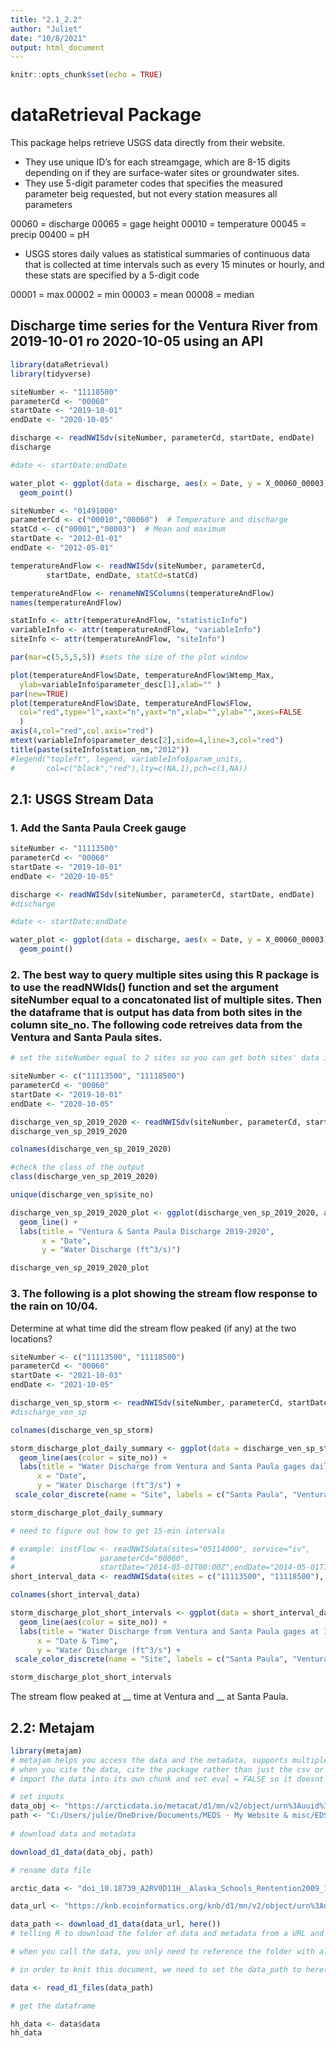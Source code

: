 ```yaml
---
title: "2.1_2.2"
author: "Juliet"
date: "10/8/2021"
output: html_document
---
```


```r
knitr::opts_chunk$set(echo = TRUE)
```

# dataRetrieval Package

This package helps retrieve USGS data directly from their website.

- They use unique ID's for each streamgage, which are 8-15 digits depending on if they are surface-water sites or groundwater sites.
- They use 5-digit parameter codes that specifies the measured parameter beig requested, but not every station measures all parameters

00060 = discharge 
00065 = gage height
00010 = temperature
00045 = precip
00400 = pH

- USGS stores daily values as statistical summaries of continuous data that is collected at time intervals such as every 15 minutes or hourly, and these stats are specified by a 5-digit code

00001 = max
00002 = min
00003 = mean
00008 = median

## Discharge time series for the Ventura River from 2019-10-01 ro 2020-10-05 using an API

```r
library(dataRetrieval)
library(tidyverse)

siteNumber <- "11118500"
parameterCd <- "00060" 
startDate <- "2019-10-01"
endDate <- "2020-10-05"

discharge <- readNWISdv(siteNumber, parameterCd, startDate, endDate)
discharge

#date <- startDate:endDate

water_plot <- ggplot(data = discharge, aes(x = Date, y = X_00060_00003)) +
  geom_point()
```

```r
siteNumber <- "01491000"
parameterCd <- c("00010","00060")  # Temperature and discharge
statCd <- c("00001","00003")  # Mean and maximum
startDate <- "2012-01-01"
endDate <- "2012-05-01"

temperatureAndFlow <- readNWISdv(siteNumber, parameterCd, 
        startDate, endDate, statCd=statCd)

temperatureAndFlow <- renameNWISColumns(temperatureAndFlow)
names(temperatureAndFlow)

statInfo <- attr(temperatureAndFlow, "statisticInfo")
variableInfo <- attr(temperatureAndFlow, "variableInfo")
siteInfo <- attr(temperatureAndFlow, "siteInfo")

par(mar=c(5,5,5,5)) #sets the size of the plot window

plot(temperatureAndFlow$Date, temperatureAndFlow$Wtemp_Max,
  ylab=variableInfo$parameter_desc[1],xlab="" )
par(new=TRUE)
plot(temperatureAndFlow$Date, temperatureAndFlow$Flow,
  col="red",type="l",xaxt="n",yaxt="n",xlab="",ylab="",axes=FALSE
  )
axis(4,col="red",col.axis="red")
mtext(variableInfo$parameter_desc[2],side=4,line=3,col="red")
title(paste(siteInfo$station_nm,"2012"))
#legend("topleft", legend, variableInfo$param_units, 
#       col=c("black","red"),lty=c(NA,1),pch=c(1,NA))
```
## 2.1: USGS Stream Data

### 1. Add the Santa Paula Creek gauge

```r
siteNumber <- "11113500"
parameterCd <- "00060" 
startDate <- "2019-10-01"
endDate <- "2020-10-05"

discharge <- readNWISdv(siteNumber, parameterCd, startDate, endDate)
#discharge

#date <- startDate:endDate

water_plot <- ggplot(data = discharge, aes(x = Date, y = X_00060_00003)) +
  geom_point()
```

### 2. The best way to query multiple sites using this R package is to use the readNWIds() function and set the argument siteNumber equal to a concatonated list of multiple sites. Then the dataframe that is output has data from both sites in the column site_no. The following code retreives data from the Ventura and Santa Paula sites. 

```r
# set the siteNumber equal to 2 sites so you can get both sites' data in one dataframe

siteNumber <- c("11113500", "11118500")
parameterCd <- "00060" 
startDate <- "2019-10-01"
endDate <- "2020-10-05"

discharge_ven_sp_2019_2020 <- readNWISdv(siteNumber, parameterCd, startDate, endDate)
discharge_ven_sp_2019_2020

colnames(discharge_ven_sp_2019_2020)

#check the class of the output
class(discharge_ven_sp_2019_2020)

unique(discharge_ven_sp$site_no)

discharge_ven_sp_2019_2020_plot <- ggplot(discharge_ven_sp_2019_2020, aes(x = Date, y = X_00060_00003))+
  geom_line() +
  labs(title = "Ventura & Santa Paula Discharge 2019-2020",
       x = "Date",
       y = "Water Discharge (ft^3/s)")

discharge_ven_sp_2019_2020_plot
```

### 3. The following is a plot showing the stream flow response to the rain on 10/04. 

Determine at what time did the stream flow peaked (if any) at the two locations?

```r
siteNumber <- c("11113500", "11118500")
parameterCd <- "00060" 
startDate <- "2021-10-03"
endDate <- "2021-10-05"

discharge_ven_sp_storm <- readNWISdv(siteNumber, parameterCd, startDate, endDate)
#discharge_ven_sp

colnames(discharge_ven_sp_storm)

storm_discharge_plot_daily_summary <- ggplot(data = discharge_ven_sp_storm, aes(x = Date, y = X_00060_00003)) +
  geom_line(aes(color = site_no)) +
  labs(title = "Water Discharge from Ventura and Santa Paula gages daily summary values",
      x = "Date",
      y = "Water Discharge (ft^3/s") +
 scale_color_discrete(name = "Site", labels = c("Santa Paula", "Ventura"))

storm_discharge_plot_daily_summary
```

```r
# need to figure out how to get 15-min intervals

# example: instFlow <- readNWISdata(sites="05114000", service="iv", 
#                   parameterCd="00060", 
#                   startDate="2014-05-01T00:00Z",endDate="2014-05-01T12:00Z")
short_interval_data <- readNWISdata(sites = c("11113500", "11118500"), service = "iv", parameterCD = "00060", startDate = "2021-10-03T00:00Z", endDate = "2021-10-05T00:00Z")

colnames(short_interval_data)

storm_discharge_plot_short_intervals <- ggplot(data = short_interval_data, aes(x = dateTime, y = X_00060_00000)) +
  geom_line(aes(color = site_no)) +
  labs(title = "Water Discharge from Ventura and Santa Paula gages at 15 min intervals",
      x = "Date & Time",
      y = "Water Discharge (ft^3/s") +
 scale_color_discrete(name = "Site", labels = c("Santa Paula", "Ventura"))

storm_discharge_plot_short_intervals
```


The stream flow peaked at __ time at Ventura and __ at Santa Paula.

## 2.2: Metajam

```r
library(metajam)
# metajam helps you access the data and the metadata, supports multiple repositories
# when you cite the data, cite the package rather than just the csv or other data document, you include all metadata in your citation this way
# import the data into its own chunk and set eval = FALSE so it doesnt run every time you knit

# set inputs
data_obj <- "https://arcticdata.io/metacat/d1/mn/v2/object/urn%3Auuid%3A9e123f84-ce0d-4094-b898-c9e73680eafa"
path <- "C:/Users/julie/OneDrive/Documents/MEDS - My Website & misc/EDS_213_Metadata_Standards_Data_Modeling_Data_Semantics/week_2/assignments_2.1_2.2/EDS_213_assignment_2.1_2.2/data"
  
# download data and metadata

download_d1_data(data_obj, path)

# rename data file

arctic_data <- "doi_10.18739_A2RV0D11H__Alaska_Schools_Rentention2009_15__csv"

```


```r
data_url <- "https://knb.ecoinformatics.org/knb/d1/mn/v2/object/urn%3Auuid%3A7fc6f6db-c5ea-426a-a743-1f2edafb43b8"

data_path <- download_d1_data(data_url, here())
# telling R to download the folder of data and metadata from a URL and then put the folder here()

# when you call the data, you only need to reference the folder with all the files within it, R knows which files are metadata and which are the dataframes

# in order to knit this document, we need to set the data_path to here("insert_data_folder_name")

```

```r
data <- read_d1_files(data_path)

# get the dataframe

hh_data <- data$data
hh_data
```
